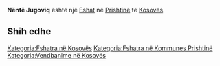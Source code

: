 {{Fshat në Kosovës
 | Emri                = Nëntë Jugoviq
| sqi_N_name = Nëntë Jugoviq
| sqi_N_FULL_NAME_RO = Nëntë Jugoviq
| sqi_N_FULL_NAME_ND_RO = Nente Jugoviq
| sqi_N_SORT_NAME_RG = NENTEJUGOVIQ
| sqi_N_FULL_NAME_RG = Nëntë Jugoviq
| sqi_N_FULL_NAME_ND_RG = Nente Jugoviq
| srp_N_name = Devet Jugovića
| srp_N_FULL_NAME_RO = Devet Jugovića
| srp_N_FULL_NAME_ND_RO = Devet Jugovica
| srp_N_SORT_NAME_RG = DEVETJUGOVICA
| srp_N_FULL_NAME_RG = Devet Jugovića
| srp_N_FULL_NAME_ND_RG = Devet Jugovica
| srp_NS_name = Девет Југовића
| srp_NS_FULL_NAME_RO = Девет Југовића
| srp_NS_FULL_NAME_ND_RO = Девет Југовића
| srp_NS_SORT_NAME_RG = ДЕВЕТЈУГОВИЋА
| srp_NS_FULL_NAME_RG = Девет Југовића
| srp_NS_FULL_NAME_ND_RG = Девет Југовића

 | Emri (Rasa dhanore) = 
 | Figura              = 
 | Shteti              = Kosovo
 | Komuna              = Prishtinë
 | Kodi postar         = 
 | Sipërfaqja          = 

 | Popullsia           = 

 | Regj. i popullsisë  = 
 | Dend. e popullsisë  = 
 | Faqja zyrtare       = 
 <!--- Koordinatat ----> 
 | Gjerësia            = 42.721623
 | Gjatësia            = 21.141894
 | Lartësia            = 
}}
'''Nëntë Jugoviq''' është një [[Fshat]] në [[Prishtinë]] të [[Kosovës]].

<!-- == Gjeografia == -->
<!-- == Historia == -->
<!-- == Demografia == -->
== Shih edhe ==
{{Komuna Prishtinë}}
{{Kosovo-Administrata-Cung}}

[[Kategoria:Fshatra në Kosovës]]
[[Kategoria:Fshatra në Kommunes Prishtinë]]
[[Kategoria:Vendbanime në Kosovës]]